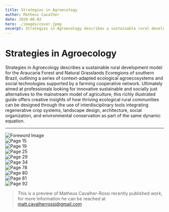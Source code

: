 ```yaml
---
title: Strategies in Agroecology
author: Matheus Cavalher
date: 2020-08-02
hero: ./images/cover.jpeg
excerpt: Strategies in Agroecology describes a sustainable rural development model for the Araucaria Forest and Natural Grasslands Ecoregions
---
```


# Strategies in Agroecology
Strategies in Agroecology describes a sustainable rural development model for the Araucaria Forest and Natural Grasslands Ecoregions of southern Brazil, outlining a series of context-adapted ecological agroecosystems and social technologies supported by a farming cooperative network.
Ultimately aimed at professionals looking for innovative sustainable and socially just alternatives to the mainstream model of agriculture, this richly illustrated guide offers creative insights of how thriving ecological rural communities can be designed through the use of interdisciplinary tools integrating regenerative crop systems, landscape design, architecture, social organization, and environmental conservation as part of the same dynamic equation.

***

<div className="Image__Medium">
  <img src="./images/5.jpeg" alt="Foreword Image" />
</div>
<div className="Image__Medium">
  <img src="./images/15.jpeg" alt="Page 15" />
</div>
<div className="Image__Medium">
  <img src="./images/19.jpeg" alt="Page 19" />
</div>
<div className="Image__Medium">
  <img src="./images/25.jpeg" alt="Page 25" />
</div>
<div className="Image__Medium">
  <img src="./images/29.jpeg" alt="Page 29" />
</div>
<div className="Image__Medium">
  <img src="./images/34.jpeg" alt="Page 34" />
</div>
<div className="Image__Medium">
  <img src="./images/78.jpeg" alt="Page 78" />
</div>
<div className="Image__Medium">
  <img src="./images/80.jpeg" alt="Page 80" />
</div>
<div className="Image__Medium">
  <img src="./images/81.jpeg" alt="Page 81" />
</div>
<div className="Image__Medium">
  <img src="./images/92.jpeg" alt="Page 92" />
</div>

> This is a preview of Matheus Cavalher-Rossi recently published work, for more information he can be reached at <a href="mailto:matt.cavalherrossi@gmail.com">matt.cavalherrossi@gmail.com</a>